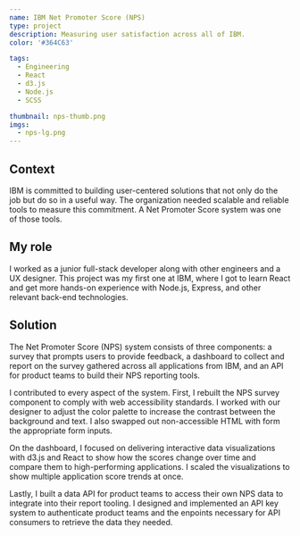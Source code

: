 ```yaml
---
name: IBM Net Promoter Score (NPS)
type: project
description: Measuring user satisfaction across all of IBM.
color: '#364C63'

tags:
  - Engineering
  - React
  - d3.js
  - Node.js
  - SCSS

thumbnail: nps-thumb.png
imgs:
  - nps-lg.png
---
```


## Context

IBM is committed to building user-centered solutions that not only do the job but do so in a useful way. The organization needed scalable and reliable tools to measure this commitment. A Net Promoter Score system was one of those tools.

## My role

I worked as a junior full-stack developer along with other engineers and a UX designer. This project was my first one at IBM, where I got to learn React and get more hands-on experience with Node.js, Express, and other relevant back-end technologies.

## Solution

The Net Promoter Score (NPS) system consists of three components: a survey that prompts users to provide feedback, a dashboard to collect and report on the survey gathered across all applications from IBM, and an API for product teams to build their NPS reporting tools.

I contributed to every aspect of the system. First, I rebuilt the NPS survey component to comply with web accessibility standards. I worked with our designer to adjust the color palette to increase the contrast between the background and text. I also swapped out non-accessible HTML with form the appropriate form inputs.

On the dashboard, I focused on delivering interactive data visualizations with d3.js and React to show how the scores change over time and compare them to high-performing applications. I scaled the visualizations to show multiple application score trends at once.

Lastly, I built a data API for product teams to access their own NPS data to integrate into their report tooling. I designed and implemented an API key system to authenticate product teams and the enpoints necessary for API consumers to retrieve the data they needed.

